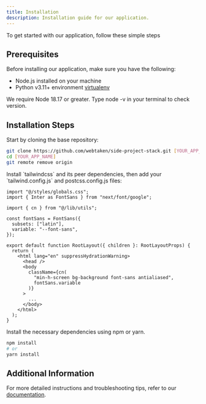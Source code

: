 ```yaml
---
title: Installation
description: Installation guide for our application.
---
```


To get started with our application, follow these simple steps

## Prerequisites

Before installing our application, make sure you have the following:

- Node.js installed on your machine
- Python v3.11+ environment [virtualenv](https://virtualenv.pypa.io/en/latest/installation.html "virtualenv")

<Note title="Important">
  We require Node 18.17 or greater. Type node -v in your terminal to check version.
</Note>

## Installation Steps

<Stepper>
<StepperItem title="Clone the Repository">
Start by cloning the base repository:

```bash
git clone https://github.com/webtaken/side-project-stack.git [YOUR_APP_NAME]
cd [YOUR_APP_NAME]
git remote remove origin
```

</StepperItem>
<StepperItem title="Navigate to the Project Directory">
Install `tailwindcss` and its peer dependencies, then add your `tailwind.config.js` and postcss.config.js files:

```tsx
import "@/styles/globals.css";
import { Inter as FontSans } from "next/font/google";

import { cn } from "@/lib/utils";

const fontSans = FontSans({
  subsets: ["latin"],
  variable: "--font-sans",
});

export default function RootLayout({ children }: RootLayoutProps) {
  return (
    <html lang="en" suppressHydrationWarning>
      <head />
      <body
        className={cn(
          "min-h-screen bg-background font-sans antialiased",
          fontSans.variable
        )}
      >
        ...
      </body>
    </html>
  );
}
```

</StepperItem>

<StepperItem title="Install Dependencies">
 Install the necessary dependencies using npm or yarn.

```bash
npm install
# or
yarn install
```

</StepperItem>

</Stepper>

## Additional Information

For more detailed instructions and troubleshooting tips, refer to our [documentation](#).
